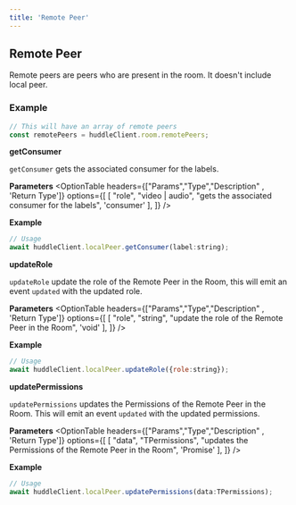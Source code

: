 ```yaml
---
title: 'Remote Peer'
---
```



## Remote Peer 

Remote peers are peers who are present in the room. It doesn't include local peer. 

### Example 

```js
// This will have an array of remote peers
const remotePeers = huddleClient.room.remotePeers;
```

**getConsumer**

`getConsumer` gets the associated consumer for the labels.

**Parameters**
<OptionTable
    headers={["Params","Type","Description" , 'Return Type']}
  options={[
    [
      "role",
      "video | audio",
      "gets the associated consumer for the labels",
      'consumer'
    ],
  ]}
/>

**Example**


```jsx
// Usage
await huddleClient.localPeer.getConsumer(label:string);
```

**updateRole**

`updateRole` update the role of the Remote Peer in the Room, this will emit an event `updated` with the updated role.

**Parameters**
<OptionTable
    headers={["Params","Type","Description" , 'Return Type']}
  options={[
    [
      "role",
      "string",
      "update the role of the Remote Peer in the Room",
      'void'
    ],
  ]}
/>

**Example**


```jsx
// Usage
await huddleClient.localPeer.updateRole({role:string});
```

**updatePermissions**

`updatePermissions` updates the Permissions of the Remote Peer in the Room. This will emit an event `updated` with the updated permissions.


**Parameters**
<OptionTable
    headers={["Params","Type","Description" , 'Return Type']}
  options={[
    [
      "data",
      "TPermissions",
      "updates the Permissions of the Remote Peer in the Room",
      'Promise<void>'
    ],
  ]}
/>

**Example**


```jsx
// Usage
await huddleClient.localPeer.updatePermissions(data:TPermissions);
```